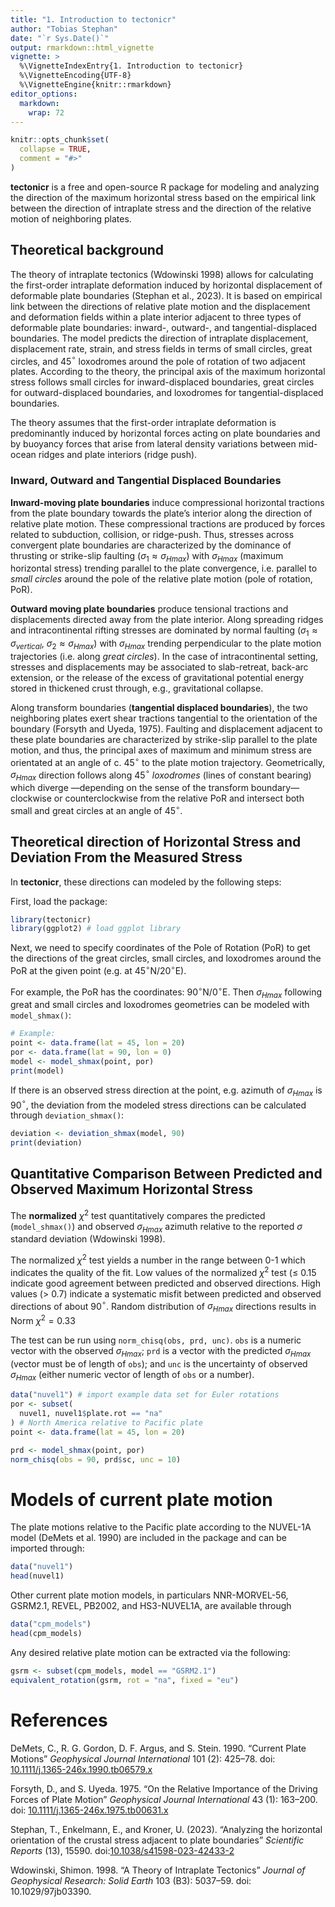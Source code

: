 ```yaml
---
title: "1. Introduction to tectonicr"
author: "Tobias Stephan"
date: "`r Sys.Date()`"
output: rmarkdown::html_vignette
vignette: >
  %\VignetteIndexEntry{1. Introduction to tectonicr}
  %\VignetteEncoding{UTF-8}
  %\VignetteEngine{knitr::rmarkdown}
editor_options: 
  markdown: 
    wrap: 72
---
```


```r
knitr::opts_chunk$set(
  collapse = TRUE,
  comment = "#>"
)
```

**tectonicr** is a free and open-source R package for modeling and analyzing the
direction of the maximum horizontal stress based on the empirical link
between the direction of intraplate stress and the direction of the
relative motion of neighboring plates.

## Theoretical background

The theory of intraplate tectonics (Wdowinski 1998)
allows for calculating the first-order intraplate deformation induced by 
horizontal displacement of deformable plate boundaries (Stephan et al., 2023). It is based on empirical
link between the directions of relative plate motion and the
displacement and deformation fields within a plate interior adjacent to
three types of deformable plate boundaries: inward-, outward-, and
tangential-displaced boundaries. The model predicts the direction of
intraplate displacement, displacement rate, strain, and stress fields in
terms of small circles, great circles, and 45$^{\circ}$ loxodromes around the
pole of rotation of two adjacent plates. According to the theory, the principal 
axis of the maximum horizontal stress follows small circles for inward-displaced
boundaries, great circles for outward-displaced boundaries, and
loxodromes for tangential-displaced boundaries.

The theory assumes that the first-order intraplate deformation is
predominantly induced by horizontal forces acting on plate boundaries
and by buoyancy forces that arise from lateral density variations
between mid-ocean ridges and plate interiors (ridge push).

### Inward, Outward and Tangential Displaced Boundaries

**Inward-moving plate boundaries** induce compressional horizontal
tractions from the plate boundary towards the plate's interior along the
direction of relative plate motion. These compressional tractions are
produced by forces related to subduction, collision, or ridge-push.
Thus, stresses across convergent plate boundaries are characterized by
the dominance of thrusting or strike-slip faulting
($\sigma_1 \approx \sigma_{Hmax}$) with $\sigma_{Hmax}$ (maximum
horizontal stress) trending parallel to the plate convergence, i.e.
parallel to *small circles* around the pole of the relative plate
motion (pole of rotation, PoR).

**Outward moving plate boundaries** produce tensional tractions and
displacements directed away from the plate interior. Along spreading
ridges and intracontinental rifting stresses are dominated by normal
faulting ($\sigma_1 \approx \sigma_{vertical}$,
$\sigma_2 \approx \sigma_{Hmax}$) with $\sigma_{Hmax}$ trending
perpendicular to the plate motion trajectories (i.e. along
*great circles*). In the case of intracontinental setting, stresses and
displacements may be associated to slab-retreat, back-arc extension, or
the release of the excess of gravitational potential energy stored in
thickened crust through, e.g., gravitational collapse.

Along transform boundaries (**tangential displaced boundaries**), the
two neighboring plates exert shear tractions tangential to the
orientation of the boundary (Forsyth and Uyeda, 1975). 
Faulting and displacement adjacent to these plate boundaries are characterized 
by strike-slip parallel to the plate motion, and thus, the principal axes
of maximum and minimum stress are orientated at an angle of c. 45$^{\circ}$ to
the plate motion trajectory. 
Geometrically, $\sigma_{Hmax}$ direction follows along 45$^{\circ}$ 
*loxodromes* (lines of constant bearing) 
which diverge ---depending on the sense of the transform boundary--- clockwise 
or counterclockwise from the relative PoR and intersect both small and 
great circles at an angle of 45$^{\circ}$.

## Theoretical direction of Horizontal Stress and Deviation From the Measured Stress

<!-- **tectonicr** basically calculates the bearing from a point of  -->
<!-- interest to a given Euler pole of the relative plate motion by the formula: -->

<!-- ```{=tex} -->
<!-- \begin{equation}  -->
<!--   \theta = \arctan2 (\sin \Delta\lambda * \cos\psi_2, \cos\psi_1 \sin\psi_1-\sin\psi_1 \cos\psi_2 \cos\Delta\lambda) -->
<!-- \end{equation} -->
<!-- ``` -->

<!-- where $\psi_1$, $\lambda_1$ are the longitude and latitude of the point,  -->
<!-- $\psi_2$, $\lambda_2$ the longitude and latitude of the Euler pole  -->
<!-- ($\Delta\lambda$ is the difference in longitude).  -->

<!-- > The bearing $\theta$ is the orientation of a great circle that passes through  -->
<!-- the point and the Euler pole. Thus, it reflects the theoretical direction of  -->
<!-- $\sigma_{Hmax}$ that follows great circles trajectories.  -->
<!-- Small circle directions then are $90^{\circ}$ and loxodrome directions  -->
<!-- are $\pm45^{\circ}$ to $\theta$. 

<!-- --- -->

In **tectonicr**, these directions can modeled by the following 
steps:

First, load the package:

```r
library(tectonicr)
library(ggplot2) # load ggplot library
```

Next, we need to specify coordinates of the Pole of Rotation (PoR) to get the directions of 
the great circles, small circles, and loxodromes around the PoR at the 
given point (e.g. at 45$^{\circ}$N/20$^{\circ}$E). 

For example, the PoR has the coordinates: 90$^{\circ}$N/0$^{\circ}$E. 
Then $\sigma_{Hmax}$ following great and small circles and loxodromes
geometries can be modeled with `model_shmax()`:

```r
# Example:
point <- data.frame(lat = 45, lon = 20)
por <- data.frame(lat = 90, lon = 0)
model <- model_shmax(point, por)
print(model)
```

If there is an observed stress direction at the point, e.g. azimuth of
$\sigma_{Hmax}$ is 90$^{\circ}$, the deviation from the modeled stress
directions can be calculated through `deviation_shmax()`:

```r
deviation <- deviation_shmax(model, 90)
print(deviation)
```

## Quantitative Comparison Between Predicted and Observed Maximum Horizontal Stress

The **normalized** $\chi^2$ test quantitatively compares the predicted
(`model_shmax()`) and observed $\sigma_{Hmax}$ azimuth relative to the reported
$\sigma$ standard deviation (Wdowinski 1998).

<!-- ```{=tex} -->
<!-- \begin{equation}  -->
<!--   \textrm{Norm} \chi^2_i =  -->
<!--  \frac{\sum_{i=1}^{n} \left(\frac{\alpha_i - \alpha_{predict}}{\sigma_i}\right)^2} -->
<!--  {\sum_{i=1}^{n} \left(\frac{90}{\sigma_i}\right)^2} \end{equation} -->
<!-- ``` -->
<!-- with $\alpha_i$ and $\alpha_{predicted}$ are the observed and predicted -->
<!-- directions of $\sigma_{Hmax}$ with respect to the pole of rotation,  -->
<!-- respectively. -->
<!-- The $\sigma_i$ parameter is the reported uncertainty of the observed -->
<!-- azimuth and $M$ is the number of observations that are used in each -->
<!-- test. -->

The normalized $\chi^2$ test yields a number in the range between 0-1
which indicates the quality of the fit. Low values of the normalized
$\chi^2$ test ($\leq$ 0.15 indicate good agreement between predicted and
observed directions. High values ($>$ 0.7) indicate a systematic misfit
between predicted and observed directions of about 90$^{\circ}$. Random
distribution of $\sigma_{Hmax}$ directions results in Norm $\chi^2 = 0.33$

The test can be run using `norm_chisq(obs, prd, unc)`. `obs` is a numeric
vector with the observed $\sigma_{Hmax}$; `prd` is a vector with the predicted 
$\sigma_{Hmax}$ (vector must be of length of `obs`); and `unc` is the 
uncertainty of observed $\sigma_{Hmax}$ (either numeric vector of length of 
`obs` or a number).

```r
data("nuvel1") # import example data set for Euler rotations
por <- subset(
  nuvel1, nuvel1$plate.rot == "na"
) # North America relative to Pacific plate
point <- data.frame(lat = 45, lon = 20)

prd <- model_shmax(point, por)
norm_chisq(obs = 90, prd$sc, unc = 10)
```

# Models of current plate motion
The plate motions relative to the Pacific plate according to the 
NUVEL-1A model (DeMets et al. 1990) are included in the package and can be imported 
through:

```r
data("nuvel1")
head(nuvel1)
```

Other current plate motion models, in particulars NNR-MORVEL-56, GSRM2.1, REVEL, PB2002, and HS3-NUVEL1A, are available through
```r
data("cpm_models")
head(cpm_models)
```

Any desired relative plate motion can be extracted via the following:
```r
gsrm <- subset(cpm_models, model == "GSRM2.1")
equivalent_rotation(gsrm, rot = "na", fixed = "eu")
```

# References

DeMets, C., R. G. Gordon, D. F. Argus, and S. Stein. 1990. “Current Plate 
Motions” *Geophysical Journal International* 101 (2): 425–78. 
doi: [10.1111/j.1365-246x.1990.tb06579.x](https://doi.org/10.1111/j.1365-246x.1990.tb06579.x)

Forsyth, D., and S. Uyeda. 1975. “On the Relative Importance of the Driving 
Forces of Plate Motion” *Geophysical Journal International* 43 (1): 163–200. 
doi: [10.1111/j.1365-246x.1975.tb00631.x](https://doi.org/10.1111/j.1365-246x.1975.tb00631.x)

Stephan, T., Enkelmann, E., and Kroner, U. (2023). "Analyzing the horizontal 
orientation of the crustal stress adjacent to plate boundaries" 
*Scientific Reports* (13), 15590. 
doi:[10.1038/s41598-023-42433-2](https://doi.org/10.1038/s41598-023-42433-2)

Wdowinski, Shimon. 1998. “A Theory of Intraplate Tectonics” 
*Journal of Geophysical Research: Solid Earth* 103 (B3): 5037–59. doi: 10.1029/97jb03390.
<!---[10.1029/97jb03390](https://doi.org/10.1029/97JB03390).-->

